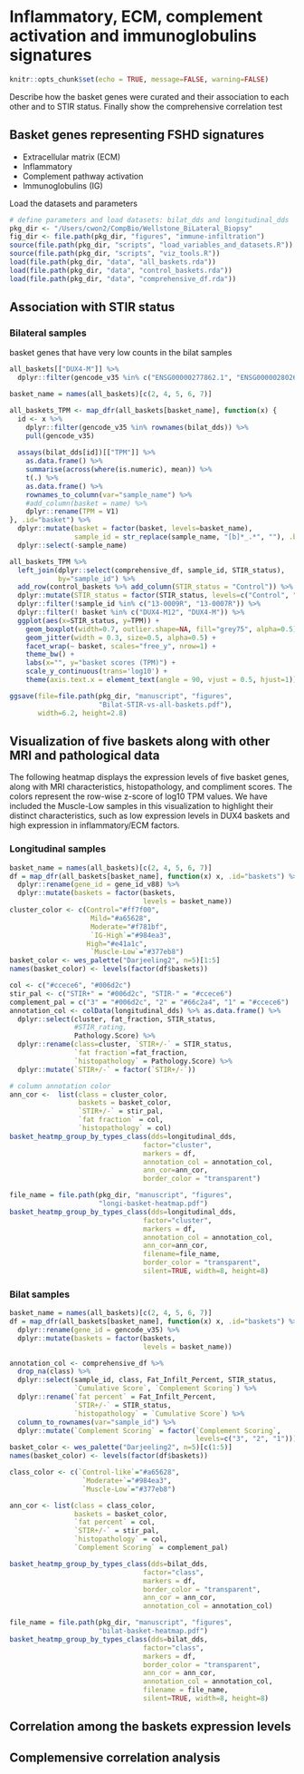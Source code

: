 # Inflammatory, ECM, complement activation and immunoglobulins signatures {#other-baskets}

```r
knitr::opts_chunk$set(echo = TRUE, message=FALSE, warning=FALSE)
```
Describe how the basket genes were curated and their association to each other and to STIR status. Finally show the comprehensive correlation test

## Basket genes representing FSHD signatures
- Extracellular matrix (ECM) 
- Inflammatory 
- Complement pathway activation
- Immunoglobulins (IG)


Load the datasets and parameters
```r
# define parameters and load datasets: bilat_dds and longitudinal_dds
pkg_dir <- "/Users/cwon2/CompBio/Wellstone_BiLateral_Biopsy"
fig_dir <- file.path(pkg_dir, "figures", "immune-infiltration")
source(file.path(pkg_dir, "scripts", "load_variables_and_datasets.R"))
source(file.path(pkg_dir, "scripts", "viz_tools.R"))
load(file.path(pkg_dir, "data", "all_baskets.rda"))
load(file.path(pkg_dir, "data", "control_baskets.rda"))
load(file.path(pkg_dir, "data", "comprehensive_df.rda"))
```

## Association with STIR status

### Bilateral samples

basket genes that have very low counts in the bilat samples
```r
all_baskets[["DUX4-M"]] %>% 
  dplyr::filter(gencode_v35 %in% c("ENSG00000277862.1", "ENSG00000280267.4", "ENSG00000182330.10"))

```

```r
basket_name = names(all_baskets)[c(2, 4, 5, 6, 7)]

all_baskets_TPM <- map_dfr(all_baskets[basket_name], function(x) {
  id <- x %>% 
    dplyr::filter(gencode_v35 %in% rownames(bilat_dds)) %>%
    pull(gencode_v35)
  
  assays(bilat_dds[id])[["TPM"]] %>% 
    as.data.frame() %>%
    summarise(across(where(is.numeric), mean)) %>% 
    t(.) %>% 
    as.data.frame() %>%
    rownames_to_column(var="sample_name") %>%
    #add_column(basket = name) %>%
    dplyr::rename(TPM = V1)
}, .id="basket") %>% 
  dplyr::mutate(basket = factor(basket, levels=basket_name),
                sample_id = str_replace(sample_name, "[b]*_.*", ""), .before="sample_name") %>%
  dplyr::select(-sample_name)   
```

```r
all_baskets_TPM %>% 
  left_join(dplyr::select(comprehensive_df, sample_id, STIR_status),
            by="sample_id") %>%
  add_row(control_baskets %>% add_column(STIR_status = "Control")) %>%
  dplyr::mutate(STIR_status = factor(STIR_status, levels=c("Control", "STIR-", "STIR+"))) %>%
  dplyr::filter(!sample_id %in% c("13-0009R", "13-0007R")) %>%
  dplyr::filter(! basket %in% c("DUX4-M12", "DUX4-M")) %>%
  ggplot(aes(x=STIR_status, y=TPM)) +
    geom_boxplot(width=0.7, outlier.shape=NA, fill="grey75", alpha=0.5) +
    geom_jitter(width = 0.3, size=0.5, alpha=0.5) +
    facet_wrap(~ basket, scales="free_y", nrow=1) +
    theme_bw() +
    labs(x="", y="basket scores (TPM)") +
    scale_y_continuous(trans='log10') +
    theme(axis.text.x = element_text(angle = 90, vjust = 0.5, hjust=1)) 
```
```r
ggsave(file=file.path(pkg_dir, "manuscript", "figures",
                      "Bilat-STIR-vs-all-baskets.pdf"), 
       width=6.2, height=2.8)  
```

## Visualization of five baskets along with other MRI and pathological data
The following heatmap displays the expression levels of five basket genes,  along with MRI characteristics, histopathology, and compliment scores. The colors represent the row-wise z-score of log10 TPM values. We have included the Muscle-Low samples in this visualization to highlight their distinct characteristics, such as low expression levels in DUX4 baskets and high expression in inflammatory/ECM factors.

### Longitudinal samples
```r
basket_name = names(all_baskets)[c(2, 4, 5, 6, 7)]
df = map_dfr(all_baskets[basket_name], function(x) x, .id="baskets") %>%
  dplyr::rename(gene_id = gene_id_v88) %>%
  dplyr::mutate(baskets = factor(baskets,
                                 levels = basket_name))
cluster_color <- c(Control="#ff7f00", 
                    Mild="#a65628", 
                    Moderate="#f781bf", 
                    `IG-High`="#984ea3", 
                   High="#e41a1c", 
                    `Muscle-Low`="#377eb8")
basket_color <- wes_palette("Darjeeling2", n=5)[1:5]
names(basket_color) <- levels(factor(df$baskets))

col <- c("#ccece6", "#006d2c")
stir_pal <- c("STIR+" = "#006d2c", "STIR-" = "#ccece6")
complement_pal = c("3" = "#006d2c", "2" = "#66c2a4", "1" = "#ccece6")
annotation_col <- colData(longitudinal_dds) %>% as.data.frame() %>%
  dplyr::select(cluster, fat_fraction, STIR_status, 
                #STIR_rating,
                Pathology.Score) %>%
  dplyr::rename(class=cluster, `STIR+/-` = STIR_status,
                `fat fraction`=fat_fraction,
                `histopathology` = Pathology.Score) %>%
  dplyr::mutate(`STIR+/-` = factor(`STIR+/-`))

# column annotation color
ann_cor <-  list(class = cluster_color, 
                 baskets = basket_color,
                 `STIR+/-` = stir_pal,
                 `fat fraction` = col, 
                 `histopathology` = col)
basket_heatmp_group_by_types_class(dds=longitudinal_dds,
                                 factor="cluster",
                                 markers = df,
                                 annotation_col = annotation_col,
                                 ann_cor=ann_cor,
                                 border_color = "transparent")
```
```r
file_name = file.path(pkg_dir, "manuscript", "figures",
                      "longi-basket-heatmap.pdf")
basket_heatmp_group_by_types_class(dds=longitudinal_dds,
                                 factor="cluster",
                                 markers = df,
                                 annotation_col = annotation_col,
                                 ann_cor=ann_cor,
                                 filename=file_name,
                                 border_color = "transparent", 
                                 silent=TRUE, width=8, height=8)
```

### Bilat samples
```r
basket_name = names(all_baskets)[c(2, 4, 5, 6, 7)]
df = map_dfr(all_baskets[basket_name], function(x) x, .id="baskets") %>%
  dplyr::rename(gene_id = gencode_v35) %>%
  dplyr::mutate(baskets = factor(baskets,
                                 levels = basket_name))

annotation_col <- comprehensive_df %>% 
  drop_na(class) %>%
  dplyr::select(sample_id, class, Fat_Infilt_Percent, STIR_status,
                `Cumulative Score`, `Complement Scoring`) %>%
  dplyr::rename(`fat percent` = Fat_Infilt_Percent, 
                `STIR+/-` = STIR_status,
                `histopathology` = `Cumulative Score`) %>%
  column_to_rownames(var="sample_id") %>%
  dplyr::mutate(`Complement Scoring` = factor(`Complement Scoring`, 
                                              levels=c("3", "2", "1")))
basket_color <- wes_palette("Darjeeling2", n=5)[c(1:5)]
names(basket_color) <- levels(factor(df$baskets))

class_color <- c(`Control-like`="#a65628", 
                  `Moderate+`="#984ea3", 
                  `Muscle-Low`="#377eb8")

ann_cor <- list(class = class_color, 
                baskets = basket_color, 
                `fat percent` = col, 
                `STIR+/-` = stir_pal,
                `histopathology` = col, 
                `Complement Scoring` = complement_pal)

basket_heatmp_group_by_types_class(dds=bilat_dds,
                                 factor="class",
                                 markers = df,
                                 border_color = "transparent",
                                 ann_cor = ann_cor,
                                 annotation_col = annotation_col)
```
```r
file_name = file.path(pkg_dir, "manuscript", "figures",
                      "bilat-basket-heatmap.pdf")
basket_heatmp_group_by_types_class(dds=bilat_dds,
                                 factor="class",
                                 markers = df,
                                 border_color = "transparent",
                                 ann_cor = ann_cor,
                                 annotation_col = annotation_col,
                                 filename = file_name,
                                 silent=TRUE, width=8, height=8)
```

## Correlation among the baskets expression levels



## Complemensive correlation analysis
